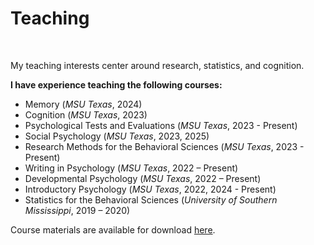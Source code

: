 # Teaching

<br>

My teaching interests center around research, statistics, and cognition. 

**I have experience teaching the following courses:**

+ Memory (*MSU Texas*, 2024)
+ Cognition (*MSU Texas*, 2023)
+ Psychological Tests and Evaluations (*MSU Texas*, 2023 - Present)
+ Social Psychology (*MSU Texas*, 2023, 2025)
+ Research Methods for the Behavioral Sciences (*MSU Texas*, 2023 - Present)
+ Writing in Psychology (*MSU Texas*, 2022 – Present)
+ Developmental Psychology (*MSU Texas*, 2022 – Present)
+ Introductory Psychology (*MSU Texas*, 2022, 2024 - Present)
+ Statistics for the Behavioral Sciences (*University of Southern Mississippi*, 2019 – 2020)

Course materials are available for download [here](https://osf.io/c6htf/).
